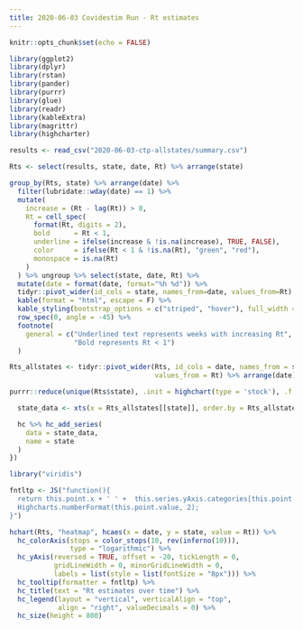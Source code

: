 ```yaml
---
title: 2020-06-03 Covidestim Run - Rt estimates
---
```


```r
knitr::opts_chunk$set(echo = FALSE)

library(ggplot2)
library(dplyr)
library(rstan)
library(pander)
library(purrr)
library(glue)
library(readr)
library(kableExtra)
library(magrittr)
library(highcharter)
```

```r
results <- read_csv("2020-06-03-ctp-allstates/summary.csv")

Rts <- select(results, state, date, Rt) %>% arrange(state)

group_by(Rts, state) %>% arrange(date) %>%
  filter(lubridate::wday(date) == 1) %>%
  mutate(
    increase = (Rt - lag(Rt)) > 0,
    Rt = cell_spec(
      format(Rt, digits = 2),
      bold      = Rt < 1,
      underline = ifelse(increase & !is.na(increase), TRUE, FALSE),
      color     = ifelse(Rt < 1 & !is.na(Rt), "green", "red"),
      monospace = is.na(Rt)
    )
  ) %>% ungroup %>% select(state, date, Rt) %>%
  mutate(date = format(date, format="%h %d")) %>%
  tidyr::pivot_wider(id_cols = state, names_from=date, values_from=Rt) %>%
  kable(format = "html", escape = F) %>%
  kable_styling(bootstrap_options = c("striped", "hover"), full_width = T) %>%
  row_spec(0, angle = -45) %>%
  footnote(
    general = c("Underlined text represents weeks with increasing Rt",
                "Bold represents Rt < 1")
  )
```

```r
Rts_allstates <- tidyr::pivot_wider(Rts, id_cols = date, names_from = state,
                                    values_from = Rt) %>% arrange(date)

purrr::reduce(unique(Rts$state), .init = highchart(type = 'stock'), .f = function(hc, state) {

  state_data <- xts(x = Rts_allstates[[state]], order.by = Rts_allstates$date)

  hc %>% hc_add_series(
    data = state_data,
    name = state
  )
})
```

```r
library("viridis")

fntltp <- JS("function(){
  return this.point.x + ' ' +  this.series.yAxis.categories[this.point.y] + ':<br>' +
  Highcharts.numberFormat(this.point.value, 2);
}")

hchart(Rts, "heatmap", hcaes(x = date, y = state, value = Rt)) %>%
  hc_colorAxis(stops = color_stops(10, rev(inferno(10))),
               type = "logarithmic") %>%
  hc_yAxis(reversed = TRUE, offset = -20, tickLength = 0,
           gridLineWidth = 0, minorGridLineWidth = 0,
           labels = list(style = list(fontSize = "8px"))) %>%
  hc_tooltip(formatter = fntltp) %>%
  hc_title(text = "Rt estimates over time") %>%
  hc_legend(layout = "vertical", verticalAlign = "top",
            align = "right", valueDecimals = 0) %>%
  hc_size(height = 800)
```
